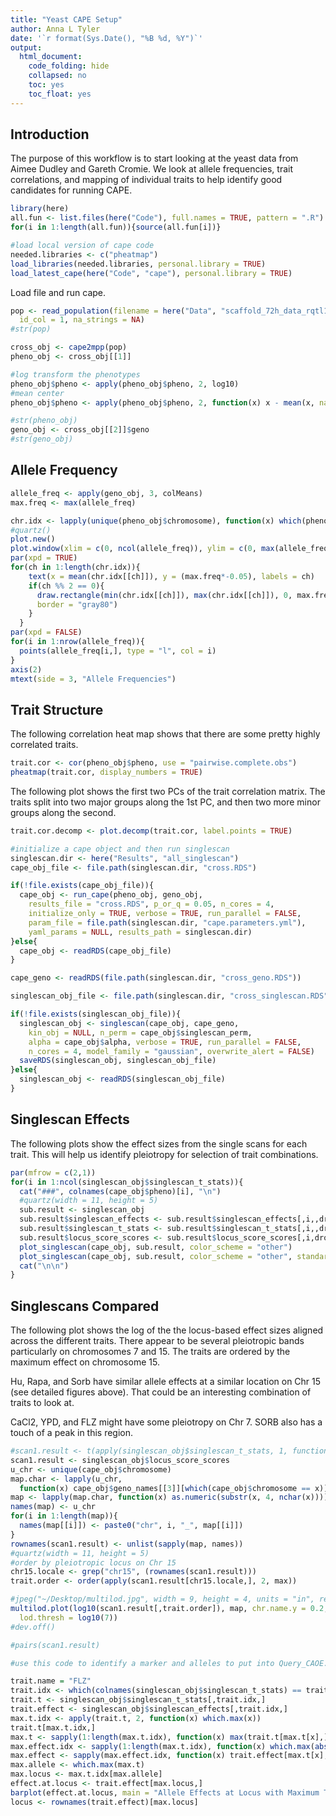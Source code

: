 ```yaml
---
title: "Yeast CAPE Setup"
author: Anna L Tyler
date: '`r format(Sys.Date(), "%B %d, %Y")`'
output: 
  html_document:
    code_folding: hide
    collapsed: no
    toc: yes
    toc_float: yes
---
```



## Introduction

The purpose of this workflow is to start looking at the yeast data from 
Aimee Dudley and Gareth Cromie. We look at allele frequencies, trait
correlations, and mapping of individual traits to help identify good
candidates for running CAPE.


```r
library(here)
all.fun <- list.files(here("Code"), full.names = TRUE, pattern = ".R")
for(i in 1:length(all.fun)){source(all.fun[i])}
```

```r
#load local version of cape code
needed.libraries <- c("pheatmap")
load_libraries(needed.libraries, personal.library = TRUE)
load_latest_cape(here("Code", "cape"), personal.library = TRUE)
```


Load file and run cape.

```r
pop <- read_population(filename = here("Data", "scaffold_72h_data_rqtl1_form_new_11_16_21.csv"),
  id_col = 1, na_strings = NA)
#str(pop)

cross_obj <- cape2mpp(pop)
pheno_obj <- cross_obj[[1]]

#log transform the phenotypes
pheno_obj$pheno <- apply(pheno_obj$pheno, 2, log10)
#mean center
pheno_obj$pheno <- apply(pheno_obj$pheno, 2, function(x) x - mean(x, na.rm = TRUE))

#str(pheno_obj)
geno_obj <- cross_obj[[2]]$geno
#str(geno_obj)

```

## Allele Frequency

```r
allele_freq <- apply(geno_obj, 3, colMeans)
max.freq <- max(allele_freq)

chr.idx <- lapply(unique(pheno_obj$chromosome), function(x) which(pheno_obj$chromosome == x))
#quartz()
plot.new()
plot.window(xlim = c(0, ncol(allele_freq)), ylim = c(0, max(allele_freq)))
par(xpd = TRUE)
for(ch in 1:length(chr.idx)){
    text(x = mean(chr.idx[[ch]]), y = (max.freq*-0.05), labels = ch)
    if(ch %% 2 == 0){
      draw.rectangle(min(chr.idx[[ch]]), max(chr.idx[[ch]]), 0, max.freq, fill = "gray80",
      border = "gray80")
    }
  }
par(xpd = FALSE)
for(i in 1:nrow(allele_freq)){
  points(allele_freq[i,], type = "l", col = i)
}
axis(2)
mtext(side = 3, "Allele Frequencies")
```

## Trait Structure

The following correlation heat map shows that there are some pretty highly
correlated traits.

```r
trait.cor <- cor(pheno_obj$pheno, use = "pairwise.complete.obs")
pheatmap(trait.cor, display_numbers = TRUE)
```

The following plot shows the first two PCs of the trait correlation matrix.
The traits split into two major groups along the 1st PC, and then two more
minor groups along the second. 

```r
trait.cor.decomp <- plot.decomp(trait.cor, label.points = TRUE)
```

```r
#initialize a cape object and then run singlescan
singlescan.dir <- here("Results", "all_singlescan")
cape_obj_file <- file.path(singlescan.dir, "cross.RDS")

if(!file.exists(cape_obj_file)){
  cape_obj <- run_cape(pheno_obj, geno_obj, 
    results_file = "cross.RDS", p_or_q = 0.05, n_cores = 4, 
    initialize_only = TRUE, verbose = TRUE, run_parallel = FALSE, 
    param_file = file.path(singlescan.dir, "cape.parameters.yml"), 
    yaml_params = NULL, results_path = singlescan.dir)
}else{
  cape_obj <- readRDS(cape_obj_file)
}

cape_geno <- readRDS(file.path(singlescan.dir, "cross_geno.RDS"))
```

```r
singlescan_obj_file <- file.path(singlescan.dir, "cross_singlescan.RDS")

if(!file.exists(singlescan_obj_file)){
  singlescan_obj <- singlescan(cape_obj, cape_geno, 
    kin_obj = NULL, n_perm = cape_obj$singlescan_perm, 
    alpha = cape_obj$alpha, verbose = TRUE, run_parallel = FALSE, 
    n_cores = 4, model_family = "gaussian", overwrite_alert = FALSE)
  saveRDS(singlescan_obj, singlescan_obj_file)
}else{
  singlescan_obj <- readRDS(singlescan_obj_file)
}
```

## Singlescan Effects {.tabset .tabset-fade .tabset-pills}

The following plots show the effect sizes from the single scans for 
each trait. This will help us identify pleiotropy for selection of 
trait combinations.

```r
par(mfrow = c(2,1))
for(i in 1:ncol(singlescan_obj$singlescan_t_stats)){
  cat("###", colnames(cape_obj$pheno)[i], "\n")
  #quartz(width = 11, height = 5)
  sub.result <- singlescan_obj
  sub.result$singlescan_effects <- sub.result$singlescan_effects[,i,,drop=FALSE]
  sub.result$singlescan_t_stats <- sub.result$singlescan_t_stats[,i,,drop=FALSE]
  sub.result$locus_score_scores <- sub.result$locus_score_scores[,i,drop=FALSE]
  plot_singlescan(cape_obj, sub.result, color_scheme = "other")
  plot_singlescan(cape_obj, sub.result, color_scheme = "other", standardized = FALSE)
  cat("\n\n")
}
```

## Singlescans Compared

The following plot shows the log of the the locus-based 
effect sizes aligned across the different traits. There 
appear to be several pleiotropic bands particularly on 
chromosomes 7 and 15. The traits are ordered by the 
maximum effect on chromosome 15.

Hu, Rapa, and Sorb have similar allele effects at a similar
location on Chr 15 (see detailed figures above). That could 
be an interesting combination of traits to look at.

CaCl2, YPD, and FLZ might have some pleiotropy on Chr 7.
SORB also has a touch of a peak in this region.

```r
#scan1.result <- t(apply(singlescan_obj$singlescan_t_stats, 1, function(x) apply(x, 1, max)))
scan1.result <- singlescan_obj$locus_score_scores
u_chr <- unique(cape_obj$chromosome)
map.char <- lapply(u_chr, 
  function(x) cape_obj$geno_names[[3]][which(cape_obj$chromosome == x)])
map <- lapply(map.char, function(x) as.numeric(substr(x, 4, nchar(x))))
names(map) <- u_chr
for(i in 1:length(map)){
  names(map[[i]]) <- paste0("chr", i, "_", map[[i]])
}
rownames(scan1.result) <- unlist(sapply(map, names))
#quartz(width = 11, height = 5)
#order by pleiotropic locus on Chr 15
chr15.locale <- grep("chr15", (rownames(scan1.result)))
trait.order <- order(apply(scan1.result[chr15.locale,], 2, max))

#jpeg("~/Desktop/multilod.jpg", width = 9, height = 4, units = "in", res = 300)
multilod.plot(log10(scan1.result[,trait.order]), map, chr.name.y = 0.2, 
  lod.thresh = log10(7))
#dev.off()

#pairs(scan1.result)
```

```r
#use this code to identify a marker and alleles to put into Query_CAOE.Rmd

trait.name = "FLZ"
trait.idx <- which(colnames(singlescan_obj$singlescan_t_stats) == trait.name)
trait.t <- singlescan_obj$singlescan_t_stats[,trait.idx,]
trait.effect <- singlescan_obj$singlescan_effects[,trait.idx,]
max.t.idx <- apply(trait.t, 2, function(x) which.max(x))
trait.t[max.t.idx,]
max.t <- sapply(1:length(max.t.idx), function(x) max(trait.t[max.t[x],]))
max.effect.idx <- sapply(1:length(max.t.idx), function(x) which.max(abs(trait.effect[max.t[x],])))
max.effect <- sapply(max.effect.idx, function(x) trait.effect[max.t[x],max.effect.idx[x]])
max.allele <- which.max(max.t)
max.locus <- max.t.idx[max.allele]
effect.at.locus <- trait.effect[max.locus,]
barplot(effect.at.locus, main = "Allele Effects at Locus with Maximum T Score")
locus <- rownames(trait.effect)[max.locus]

```